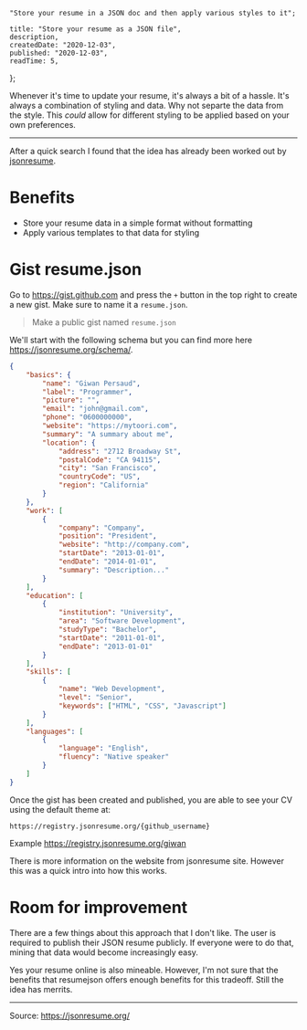 
    "Store your resume in a JSON doc and then apply various styles to it";

    title: "Store your resume as a JSON file",
    description,
    createdDate: "2020-12-03",
    published: "2020-12-03",
    readTime: 5,
};


Whenever it's time to update your resume, it's always a bit of a hassle. It's always a combination of styling and data. Why not separte the data from the style.
This _could_ allow for different styling to be applied based on your own preferences.

---

After a quick search I found that the idea has already been worked out by [jsonresume](https://jsonresume.org/).

# Benefits

-   Store your resume data in a simple format without formatting
-   Apply various templates to that data for styling

# Gist resume.json

Go to https://gist.github.com and press the `+` button in the top right to create a new gist. Make sure to name it a `resume.json`.

> Make a public gist named `resume.json`

We'll start with the following schema but you can find more here https://jsonresume.org/schema/.

```json
{
    "basics": {
        "name": "Giwan Persaud",
        "label": "Programmer",
        "picture": "",
        "email": "john@gmail.com",
        "phone": "0600000000",
        "website": "https://mytoori.com",
        "summary": "A summary about me",
        "location": {
            "address": "2712 Broadway St",
            "postalCode": "CA 94115",
            "city": "San Francisco",
            "countryCode": "US",
            "region": "California"
        }
    },
    "work": [
        {
            "company": "Company",
            "position": "President",
            "website": "http://company.com",
            "startDate": "2013-01-01",
            "endDate": "2014-01-01",
            "summary": "Description..."
        }
    ],
    "education": [
        {
            "institution": "University",
            "area": "Software Development",
            "studyType": "Bachelor",
            "startDate": "2011-01-01",
            "endDate": "2013-01-01"
        }
    ],
    "skills": [
        {
            "name": "Web Development",
            "level": "Senior",
            "keywords": ["HTML", "CSS", "Javascript"]
        }
    ],
    "languages": [
        {
            "language": "English",
            "fluency": "Native speaker"
        }
    ]
}
```

Once the gist has been created and published, you are able to see your CV using the default theme at:

`https://registry.jsonresume.org/{github_username}`

Example
https://registry.jsonresume.org/giwan

There is more information on the website from jsonresume site. However this was a quick intro into how this works.

# Room for improvement

There are a few things about this approach that I don't like. The user is required to publish their JSON resume publicly. If everyone were to do that, mining that data would become increasingly easy.

Yes your resume online is also mineable. However, I'm not sure that the benefits that resumejson offers enough benefits for this tradeoff.
Still the idea has merrits.

---

Source: https://jsonresume.org/
